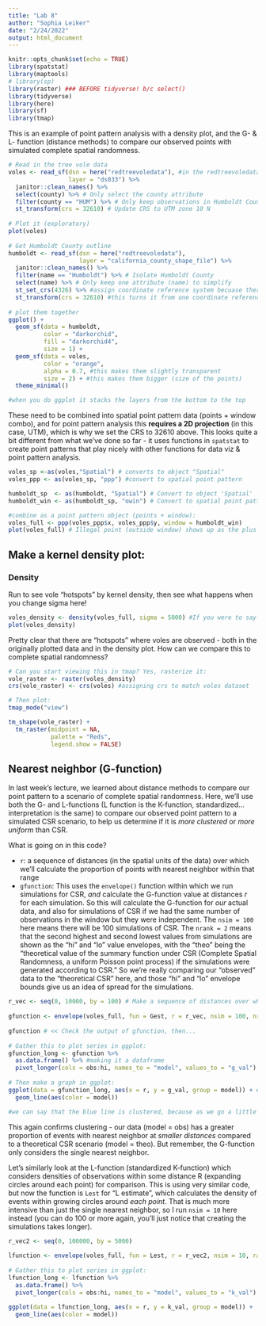 ```yaml
---
title: "Lab 8"
author: "Sophia Leiker"
date: "2/24/2022"
output: html_document
---
```


```r
knitr::opts_chunk$set(echo = TRUE)
library(spatstat)
library(maptools) 
# library(sp)
library(raster) ### BEFORE tidyverse! b/c select()
library(tidyverse)
library(here)
library(sf)
library(tmap)
```

This is an example of point pattern analysis with a density plot, and the G- & L- function (distance methods) to compare our observed points with simulated complete spatial randomness.

```r
# Read in the tree vole data
voles <- read_sf(dsn = here("redtreevoledata"), #in the redtreevoledata folder, looking for this folder and find the spatial data that is defined by ds033
                 layer = "ds033") %>% 
  janitor::clean_names() %>%
  select(county) %>% # Only select the county attribute
  filter(county == "HUM") %>% # Only keep observations in Humboldt County
  st_transform(crs = 32610) # Update CRS to UTM zone 10 N
 
# Plot it (exploratory)
plot(voles)
 
# Get Humboldt County outline
humboldt <- read_sf(dsn = here("redtreevoledata"), 
                    layer = "california_county_shape_file") %>% 
  janitor::clean_names() %>%
  filter(name == "Humboldt") %>% # Isolate Humboldt County
  select(name) %>% # Only keep one attribute (name) to simplify
  st_set_crs(4326) %>% #assign coordinate reference system becuase there is not a .prj (make sure this is right because if it is wrong then all transformations from here on out will be wrong)
  st_transform(crs = 32610) #this turns it from one coordinate reference system to another 
 
# plot them together
ggplot() +
  geom_sf(data = humboldt, 
          color = "darkorchid", 
          fill = "darkorchid4", 
          size = 1) +
  geom_sf(data = voles, 
          color = "orange", 
          alpha = 0.7, #this makes them slightly transparent
          size = 2) + #this makes them bigger (size of the points)
  theme_minimal()

#when you do ggplot it stacks the layers from the bottom to the top
```

These need to be combined into spatial point pattern data (points + window combo), and for point pattern analysis this **requires a 2D projection** (in this case, UTM), which is why we set the CRS to 32610 above. This looks quite a bit different from what we've done so far - it uses functions in `spatstat` to create point patterns that play nicely with other functions for data viz & point pattern analysis.

```r
voles_sp <-as(voles,"Spatial") # converts to object "Spatial"
voles_ppp <- as(voles_sp, "ppp") #convert to spatial point pattern

humboldt_sp  <- as(humboldt, "Spatial") # Convert to object 'Spatial'
humboldt_win <- as(humboldt_sp, "owin") # Convert to spatial point pattern from spatstat

#combine as a point pattern object (points + window):
voles_full <- ppp(voles_ppp$x, voles_ppp$y, window = humboldt_win)
plot(voles_full) # Illegal point (outside window) shows up as the plus sign
```

## Make a kernel density plot:

### Density

Run to see vole "hotspots" by kernel density, then see what happens when you change sigma here!

```r
voles_density <- density(voles_full, sigma = 5000) #If you were to say sigma = 1 (that is a standard deviation of 1 meter, we are expanding the standard deviation outward)
plot(voles_density)
```

Pretty clear that there are "hotspots" where voles are observed - both in the originally plotted data and in the density plot. How can we compare this to complete spatial randomness? 

```r
# Can you start viewing this in tmap? Yes, rasterize it:
vole_raster <- raster(voles_density)
crs(vole_raster) <- crs(voles) #assigning crs to match voles dataset

# Then plot:
tmap_mode("view")

tm_shape(vole_raster) +
  tm_raster(midpoint = NA,
            palette = "Reds",
            legend.show = FALSE)
```

## Nearest neighbor (G-function)

In last week's lecture, we learned about distance methods to compare our point pattern to a scenario of complete spatial randomness. Here, we'll use both the G- and L-functions (L function is the K-function, standardized...interpretation is the same) to compare our observed point pattern to a simulated CSR scenario, to help us determine if it is *more clustered* or *more uniform* than CSR.

What is going on in this code? 

- `r`: a sequence of distances (in the spatial units of the data) over which we'll calculate the proportion of points with nearest neighbor within that range
- `gfunction`: This uses the `envelope()` function within which we run simulations for CSR, *and* calculate the G-function value at distances *r* for each simulation. So this will calculate the G-function for *our* actual data, and also for simulations of CSR if we had the same number of observations in the window but they were independent. The `nsim = 100` here means there will be 100 simulations of CSR. The `nrank = 2` means that the second highest and second lowest values from simulations are shown as the "hi" and "lo" value envelopes, with the "theo" being the "theoretical value of the summary function under CSR (Complete Spatial Randomness, a uniform Poisson point process) if the simulations were generated according to CSR." So we're really comparing our "observed" data to the "theoretical CSR" here, and those "hi" and "lo" envelope bounds give us an idea of spread for the simulations. 

```r
r_vec <- seq(0, 10000, by = 100) # Make a sequence of distances over which you'll calculate G(r)
 
gfunction <- envelope(voles_full, fun = Gest, r = r_vec, nsim = 100, nrank = 2) # Calculate the actual and theoretical G(r) values, using 100 simulations of CRS for the "theoretical" outcome
 
gfunction # << Check the output of gfunction, then...
 
# Gather this to plot series in ggplot:
gfunction_long <- gfunction %>% 
  as.data.frame() %>% #making it a dataframe
  pivot_longer(cols = obs:hi, names_to = "model", values_to = "g_val") #this is taking all the columns from observed to high, the names are turned into a column called model, then going to take the values and turn them into g_val
 
# Then make a graph in ggplot:
ggplot(data = gfunction_long, aes(x = r, y = g_val, group = model)) + #color the lines by the 
  geom_line(aes(color = model))

#we can say that the blue line is clustered, because as we go a little bit out we see that there is a lot of points clustered, more than if they were just spatially random (sophia note)
```

This again confirms clustering - our data (model = obs) has a greater proportion of events with nearest neighbor at *smaller distances* compared to a theoretical CSR scenario (model = theo). But remember, the G-function only considers the single nearest neighbor. 

Let's similarly look at the L-function (standardized K-function) which considers densities of observations within some distance R (expanding circles around each point) for comparison. This is using very similar code, but now the function is `Lest` for "L estimate", which calculates the density of events within growing circles around *each point*. That is much more intensive than just the single nearest neighbor, so I run `nsim = 10` here instead (you can do 100 or more again, you'll just notice that creating the simulations takes longer).


```r
r_vec2 <- seq(0, 100000, by = 5000)
 
lfunction <- envelope(voles_full, fun = Lest, r = r_vec2, nsim = 10, rank = 2, global = TRUE)
 
# Gather this to plot series in ggplot:
lfunction_long <- lfunction %>% 
  as.data.frame() %>% 
  pivot_longer(cols = obs:hi, names_to = "model", values_to = "k_val")
 
ggplot(data = lfunction_long, aes(x = r, y = k_val, group = model)) +
  geom_line(aes(color = model))
```





